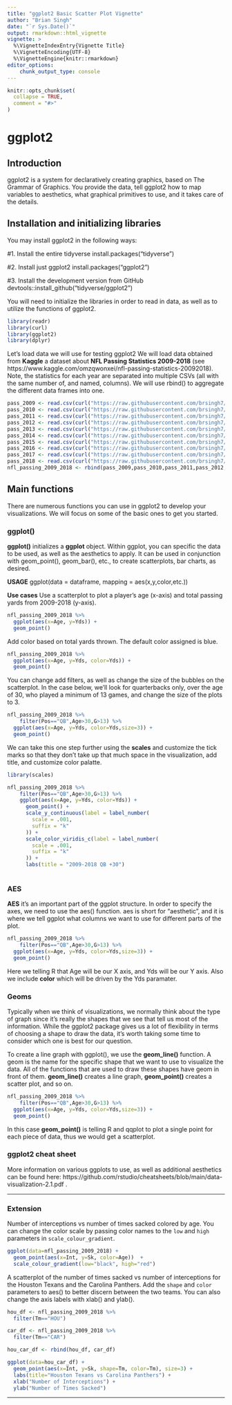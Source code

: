 ```yaml
---
title: "ggplot2 Basic Scatter Plot Vignette"
author: "Brian Singh"
date: "`r Sys.Date()`"
output: rmarkdown::html_vignette
vignette: >
  %\VignetteIndexEntry{Vignette Title}
  %\VignetteEncoding{UTF-8}
  %\VignetteEngine{knitr::rmarkdown}
editor_options: 
    chunk_output_type: console
---
```


```r
knitr::opts_chunk$set(
  collapse = TRUE,
  comment = "#>"
)
```

# ggplot2

## Introduction
ggplot2 is a system for declaratively creating graphics, based on The Grammar of Graphics. You provide the data, tell ggplot2 how to map variables to aesthetics, what graphical primitives to use, and it takes care of the details.

## Installation and initializing libraries
You may install ggplot2 in the following ways:

#1. Install the entire tidyverse
install.packages("tidyverse")

#2. Install just ggplot2
install.packages("ggplot2")

#3. Install the development version from GitHub
devtools::install_github("tidyverse/ggplot2")

You will need to initialize the libraries in order to read in data, as well as to utilize the functions of ggplot2.
```r
library(readr)
library(curl)
library(ggplot2)
library(dplyr)
```

Let's load data we will use for testing ggplot2 We will load data obtained from **Kaggle** a dataset about **NFL Passing Statistics 2009-2018** (see https://www.kaggle.com/omzqwonxei/nfl-passing-statistics-20092018). Note, the statistics for each year are separated into multiple CSVs (all with the same number of, and named, columns). We will use rbind() to aggregate the different data frames into one.

```r
pass_2009 <- read.csv(curl("https://raw.githubusercontent.com/brsingh7/Data606/main/pass-2009.csv"))
pass_2010 <- read.csv(curl("https://raw.githubusercontent.com/brsingh7/Data606/main/pass-2010.csv"))
pass_2011 <- read.csv(curl("https://raw.githubusercontent.com/brsingh7/Data606/main/pass-2011.csv"))
pass_2012 <- read.csv(curl("https://raw.githubusercontent.com/brsingh7/Data606/main/pass-2012.csv"))
pass_2013 <- read.csv(curl("https://raw.githubusercontent.com/brsingh7/Data606/main/pass-2013.csv"))
pass_2014 <- read.csv(curl("https://raw.githubusercontent.com/brsingh7/Data606/main/pass-2014.csv"))
pass_2015 <- read.csv(curl("https://raw.githubusercontent.com/brsingh7/Data606/main/pass-2015.csv"))
pass_2016 <- read.csv(curl("https://raw.githubusercontent.com/brsingh7/Data606/main/pass-2016.csv"))
pass_2017 <- read.csv(curl("https://raw.githubusercontent.com/brsingh7/Data606/main/pass-2017.csv"))
pass_2018 <- read.csv(curl("https://raw.githubusercontent.com/brsingh7/Data606/main/pass-2018.csv"))
nfl_passing_2009_2018 <- rbind(pass_2009,pass_2010,pass_2011,pass_2012,pass_2013,pass_2014,pass_2015,pass_2016,pass_2017,pass_2018)
```

## Main functions
There are numerous functions you can use in ggplot2 to develop your visualizations. We will focus on some of the basic ones to get you started.

### ggplot()
**ggplot()** initializes a **ggplot** object. Within ggplot, you can specific the data to be used, as well as the aesthetics to apply. It can be used in conjunction with geom_point(), geom_bar(), etc., to create scatterplots, bar charts, as desired.

**USAGE**
ggplot(data = dataframe, mapping = aes(x,y,color,etc.))

**Use cases**
Use a scatterplot to plot a player's age (x-axis) and total passing yards from 2009-2018 (y-axis).

```r
nfl_passing_2009_2018 %>%
  ggplot(aes(x=Age, y=Yds)) +
  geom_point()
```

Add color based on total yards thrown. The default color assigned is blue.

```r
nfl_passing_2009_2018 %>%
  ggplot(aes(x=Age, y=Yds, color=Yds)) +
  geom_point()
```

You can change add filters, as well as change the size of the bubbles on the scatterplot. In the case below, we'll look for quarterbacks only, over the age of 30, who played a minimum of 13 games, and change the size of the plots to 3.

```r
nfl_passing_2009_2018 %>%
    filter(Pos=="QB",Age>30,G>13) %>%
  ggplot(aes(x=Age, y=Yds, color=Yds,size=3)) +
  geom_point()
```

We can take this one step further using the **scales** and customize the tick marks so that they don't take up that much space in the visualization, add title, and customize color palatte.

```r
library(scales)

nfl_passing_2009_2018 %>%
    filter(Pos=="QB",Age>30,G>13) %>%
    ggplot(aes(x=Age, y=Yds, color=Yds)) +
      geom_point() +
      scale_y_continuous(label = label_number(
        scale = .001,
        suffix = "k"
      )) +
      scale_color_viridis_c(label = label_number(
        scale = .001,
        suffix = "k"
      )) +
      labs(title = "2009-2018 QB +30")
  
```

### AES
**AES** it's an important part of the ggplot structure. In order to specify the axes, we need to use the aes() function. aes is short for “aesthetic”, and it is where we tell ggplot what columns we want to use for different parts of the plot.

```r
nfl_passing_2009_2018 %>%
    filter(Pos=="QB",Age>30,G>13) %>%
  ggplot(aes(x=Age, y=Yds, color=Yds,size=3)) +
  geom_point()
```

Here we telling R that Age will be our X axis, and Yds will be our Y axis. Also we include **color** which will be driven by the Yds paramater.

### Geoms
Typically when we think of visualizations, we normally think about the type of graph since it’s really the shapes that we see that tell us most of the information. While the ggplot2 package gives us a lot of flexibility in terms of choosing a shape to draw the data, it’s worth taking some time to consider which one is best for our question.

To create a line graph with ggplot(), we use the **geom_line()** function. A geom is the name for the specific shape that we want to use to visualize the data. All of the functions that are used to draw these shapes have geom in front of them. **geom_line()** creates a line graph, **geom_point()** creates a scatter plot, and so on.

```r
nfl_passing_2009_2018 %>%
    filter(Pos=="QB",Age>30,G>13) %>%
  ggplot(aes(x=Age, y=Yds, color=Yds,size=3)) +
  geom_point()
```

In this case **geom_point()** is telling R and qqplot to plot a single point for each piece of data, thus we would get a scatterplot.


### ggplot2 cheat sheet
More information on various ggplots to use, as well as additional aesthetics can be found here: https://github.com/rstudio/cheatsheets/blob/main/data-visualization-2.1.pdf .


***

### Extension

Number of interceptions vs number of times sacked colored by age. You can change the color scale by passing color names to the `low` and `high` parameters in `scale_colour_gradient`.
```r
ggplot(data=nfl_passing_2009_2018) +
  geom_point(aes(x=Int, y=Sk, color=Age))  + 
  scale_colour_gradient(low="black", high="red")
```


A scatterplot of the number of times sacked vs number of interceptions for the Houston Texans and the Carolina Panthers. Add the `shape` and `color` parameters to aes() to better discern between the two teams. You can also change the axis labels with xlab() and ylab().
```r
hou_df <- nfl_passing_2009_2018 %>% 
  filter(Tm=="HOU")

car_df <- nfl_passing_2009_2018 %>% 
  filter(Tm=="CAR")

hou_car_df <- rbind(hou_df, car_df)

ggplot(data=hou_car_df) +
  geom_point(aes(x=Int, y=Sk, shape=Tm, color=Tm), size=3) +
  labs(title="Houston Texans vs Carolina Panthers") +
  xlab("Number of Interceptions") + 
  ylab("Number of Times Sacked")
```

***
